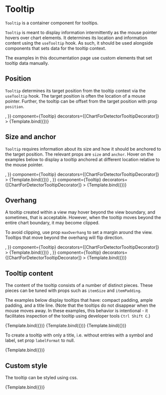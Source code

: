 
# Tooltip

<Meta title="Core/Components/Tooltips/Tooltip" />

`Tooltip` is a container component for tooltips.

<ArgsTable of={Tooltip} />

`Tooltip` is meant to display information intermittently as the mouse pointer hovers over chart elements.
It determines its location and information content using the `useTooltip` hook.
As such, it should be used alongside components that sets data for the tooltip context.

The examples in this documentation page use custom elements that set tooltip data manually.

## Position

`Tooltip` determines its target position from the tooltip context via the `useTooltip` hook.
The target position is often the location of a mouse pointer.
Further, the tooltip can be offset from the target position with prop `position`.

<Canvas>
    <Story
        name="position"
        args={{
            position: [0, -10],
            size: [80, 40],
            anchor: [0.5, 1],
            children: <Surface style={{ fill: '#aabbee' }} />,
        }}
        component={Tooltip}
        decorators={[ChartForDetectorTooltipDecorator]}
    >
        {Template.bind({})}
    </Story>
</Canvas>

## Size and anchor

`Tooltip` requires information about its size and how it should be anchored to the target position.
The relevant props are `size` and `anchor`.
Hover on the examples below to display a tooltip anchored at different location relative to the mouse pointer.

<Canvas>
    <Story
        name="anchored middle-left"
        args={{
            position: [0, 0],
            size: [80, 40],
            anchor: [0, 0.5],
            children: <Surface style={{ fill: '#aabbee' }} />,
        }}
        component={Tooltip}
        decorators={[ChartForDetectorTooltipDecorator]}
    >
        {Template.bind({})}
    </Story>
    <Story
        name="anchored top-right"
        args={{
            position: [0, 0],
            size: [80, 120],
            anchor: [1, 0],
            children: <Surface style={{ fill: '#aabbee' }} />,
        }}
        component={Tooltip}
        decorators={[ChartForDetectorTooltipDecorator]}
    >
        {Template.bind({})}
    </Story>
</Canvas>

## Overhang

A tooltip created within a view may hover beyond the view boundary, and sometimes, that is acceptable.
However, when the tooltip moves beyond the entire chart boundary, it may become clipped.

To avoid clipping, use prop `maxOverhang` to set a margin around the view.
Tooltips that move beyond the overhang will flip direction.

<Canvas>
    <Story
        name="large overhang"
        args={{
            position: [0, 0],
            size: [80, 80],
            anchor: [0, 1],
            maxOverhang: [100, 100, 100, 100],
            children: <Surface style={{ fill: '#aabbee' }} />,
        }}
        component={Tooltip}
        decorators={[ChartForDetectorTooltipDecorator]}
    >
        {Template.bind({})}
    </Story>
    <Story
        name="small overhang"
        args={{
            position: [0, 0],
            size: [80, 80],
            anchor: [0, 1],
            maxOverhang: [0, 0, 0, 0],
            children: <Surface style={{ fill: '#aabbee' }} />,
        }}
        component={Tooltip}
        decorators={[ChartForDetectorTooltipDecorator]}
    >
        {Template.bind({})}
    </Story>
</Canvas>

## Tooltip content

The content of the tooltip consists of a number of distinct pieces.
These pieces can be tuned with props such as `itemSize` and `itemPadding`.

The examples below display tooltips that have: compact padding, ample padding, and a title line.
(Note that the tooltips do not disappear when the mouse moves away.
In these examples, this behavior is intentional -
it facilitates inspection of the tooltip using developer tools `Ctrl Shift C`.)

<Canvas>
    <Story
        name="small item padding"
        args={{
            position: [10, 0],
            anchor: [0, 0.5],
            itemSize: [100, 20],
            itemPadding: [2, 2, 2, 2],
        }}
        component={Tooltip}
        decorators={[ChartForShapesTooltipDecorator]}
    >
        {Template.bind({})}
    </Story>
    <Story
        name="large item padding"
        args={{
            position: [10, 0],
            anchor: [0, 0.5],
            itemSize: [100, 28],
            itemPadding: [6, 6, 6, 6],
        }}
        component={Tooltip}
        decorators={[ChartForShapesTooltipDecorator]}
    >
        {Template.bind({})}
    </Story>
    <Story
        name="title"
        args={{
            position: [10, 0],
            anchor: [0, 0.5],
            itemPadding: [4, 6, 4, 6],
            title: 'Tooltip title',
        }}
        component={Tooltip}
        decorators={[ChartForShapesTooltipDecorator]}
    >
        {Template.bind({})}
    </Story>
</Canvas>

To create a tooltip with only a title, i.e. without entries with a symbol and label,
set prop `labelFormat` to null.

<Canvas>
    <Story
        name="only title"
        args={{
            position: [10, 0],
            anchor: [0, 0.5],
            itemSize: [100, 20],
            itemPadding: [2, 0, 0, 6],
            title: 'Tooltip title',
            labelFormat: null,
        }}
        component={Tooltip}
        decorators={[ChartForShapesTooltipDecorator]}
    >
        {Template.bind({})}
    </Story>
</Canvas>

## Custom style

The tooltip can be styled using css.

<Canvas>
    <Story
        name="custom style"
        args={{
            position: [10, 0],
            anchor: [0, 0.5],
            itemSize: [100, 28],
            itemPadding: [6, 6, 6, 6],
            symbol: Circle,
            rx: 5,
            ry: 5,
            style: {
                fill: '#fff8f8',
                strokeWidth: 1,
                stroke: '#000000',
                filter: 'drop-shadow(3px 5px 5px #22222299)',
            },
        }}
        component={Tooltip}
        decorators={[ChartForShapesTooltipDecorator]}
    >
        {Template.bind({})}
    </Story>
</Canvas>

